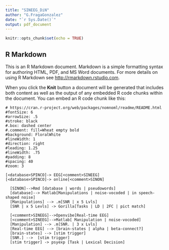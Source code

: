 ```yaml
---
title: "SINEEG_DiN"
author: "G.FragaGonzalez"
date: "`r Sys.Date()`"
output: pdf_document
---
```


```r
knitr::opts_chunk$set(echo = TRUE)
```

## R Markdown

This is an R Markdown document. Markdown is a simple formatting syntax for authoring HTML, PDF, and MS Word documents. For more details on using R Markdown see <http://rmarkdown.rstudio.com>.

When you click the **Knit** button a document will be generated that includes both content as well as the output of any embedded R code chunks within the document. You can embed an R code chunk like this:

```nomnoml
# https://cran.r-project.org/web/packages/nomnoml/readme/README.html
#fontSize: 6
#arrowSize: .5
#stroke: black
#.box: dashed center
#.comment: fill=Wheat empty bold
#background: FloralWhite
#lineWidth: 1
#direction: right
#leading: 1.25
#lineWidth: .75
#padding: 8
#spacing: 40
#zoom: 3
  
[<database>SPINCO]-> EEG[<comment>SINEEG]
[<database>SPINCO]-> online[<comment>SINON]
  
  [SINON]-->Rmd [database | words | pseudowords] 
  [database]--> Matlab[Manipulations | noise-vocoded | in speech-shaped noise]
  [Manipulations] --> .m[SNR | x 5 Lvls] 
  [SNR | x 5 Levls] -> Gorilla[Tasks | LD | 2FC | pict match]
  
  [<comment>SINEEG]-->Openvibe[Real-time EEG]
  [<comment>SINEEG]-->Matlab[ Manipulation | noise-vocoded]
  [Manipulation] --> .m[SNR. | 3 x Lvls]
  [Real-time EEG] --> [brain-states | alpha | beta-connect?]
  [brain-states] --> [stim trigger]
  [SNR.] -->  [stim trigger]
  [stim trigger] -> psyexp [Task | Lexical Decision]
  

```